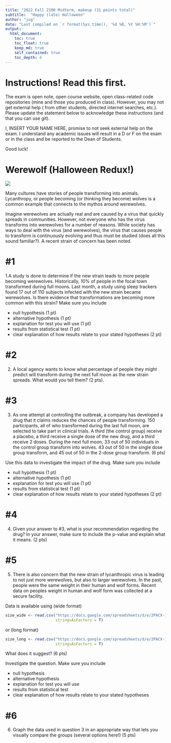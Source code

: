 ```yaml
---
title: "2022 Fall 2100 Midterm, makeup (31 points total)"
subtitle:  "Happy (late) Halloween"
author: "jsg"
date: "Last compiled on `r format(Sys.time(), '%d %B, %Y %H:%M')`"
output:
  html_document:
    toc: true
    toc_float: true
    keep_md: true
    self_contained: true
    toc_depth: 6
---
```


# Instructions! Read this first.

The exam is open note, open course website, open class-related code repositories 
(mine and those you produced in class). However, you may not get external help (
from other students, directed internet searches, etc.).  Please update the statement
below to acknowledge these instructions (and that you can use git).

I, INSERT YOUR NAME HERE, promise to not seek external help on the exam. I 
understand any academic issues will result in a D or F on the exam or in the class
and be reported to the Dean of Students. 

Good luck!

# Werewolf (Halloween Redux!) 

![](https://2.bp.blogspot.com/-huSpt_sT7HI/WAmTUUV9GAI/AAAAAAAAZgQ/hWJ8TZx5MGAPuK5MFuRFEWdrAdMib4uqwCEw/s320/IMG_2931.JPG)

Many cultures have stories of people transforming into animals. Lycanthropy, or 
people becoming (or thinking they become) wolves is a common example that connects 
to the mythos around werewolves.

Imagine werewolves are actually real and are caused by a virus that quickly spreads 
in communities. However, not everyone who has the virus transforms into werewolves
for a number of reasons.  While society has ways to deal with the virus (and werewolves),
the virus that causes people to transform is continuously evolving and thus must
be studied (does all this sound familiar?). A recent strain of concern has been noted.  

# #1

1.A study is done to determine if the new strain leads to more people becoming 
werewolves. Historically,
10% of people in the focal town transformed during full moons. Last month, a study 
using sleep trackers found 17 out of 110 subjects infected with the new strain
became werewolves.  Is there 
evidence that transformations are becoming more common with this strain?  Make 
sure you include

* null hypothesis (1 pt)
* alternative hypothesis (1 pt)
* explanation for test you will use (1 pt)
* results from statistical test (1 pt)
* clear explanation of how results relate to your stated hypotheses (2 pt)

# #2

2. A local agency wants to know what percentage of people they might predict will transform 
during the next full moon
as the new strain spreads.  What would you tell them? (2 pts).  

# #3

3.  As one attempt at controlling the outbreak, a company has developed a drug
that it claims reduces the chances of people transforming.  150 participants, all
of who transformed during the last full moon, are selected to take part in clinical 
trials.  A third (the control group) receive a  placebo, a third receive a single 
dose of the new drug, and a third receive 2 doses.  During the next full moon, 33 out of 50 individuals in the control
group transform into wolves.  43 out of 50 in the single dose group transform, and 
45 out of 50 in the 2-dose group transform. (6 pts) 

Use this data
to investigate the impact of the drug. Make sure you include

* null hypothesis (1 pt)
* alternative hypothesis (1 pt)
* explanation for test you will use (1 pt)
* results from statistical test (1 pt)
* clear explanation of how results relate to your stated hypotheses (2 pt)

# #4

4. Given your answer to #3, what is your recommendation regarding the drug? In 
your answer, make sure to include the p-value and explain what it means.  (2 pts)

# #5


5. There is also concern that the new strain of lycanthropic virus is leading
to not just more werewolves, but also to larger werewolves. In the past, people 
were the same weight in their
human and wolf forms.  Recent data on peoples weight in human and wolf form was collected 
at a secure facility.  

Data is available using (wide format)

```r
size_wide <- read.csv("https://docs.google.com/spreadsheets/d/e/2PACX-1vQPEgn69EFpp6-FLOCuMjBHQg2de2eufsk1tot5_pet4PBWw7LONCpzHRgV9F7o4_qR8lxAjhfltCjK/pub?gid=1132258987&single=true&output=csv", 
                      stringsAsFactors = T)
```

or (long format)

```r
size_long <- read.csv("https://docs.google.com/spreadsheets/d/e/2PACX-1vTuKbRFnuaRITxnQXmeTBzlBVtJYcRYH50MFrvhXnud8PevFo2E-eTeqvqqZvrSNp0iV-R96YZub0Du/pub?gid=528744338&single=true&output=csv",
                      stringsAsFactors = T)
```


What does it suggest?  (6 pts)

Investigate the question. Make sure you include

* null hypothesis
* alternative hypothesis
* explanation for test you will use 
* results from statistical test
* clear explanation of how results relate to your stated hypotheses

# #6

6. Graph the data used in question 3 in an appropriate way that lets you visually
compare the groups (several options here!) (5 pts)



